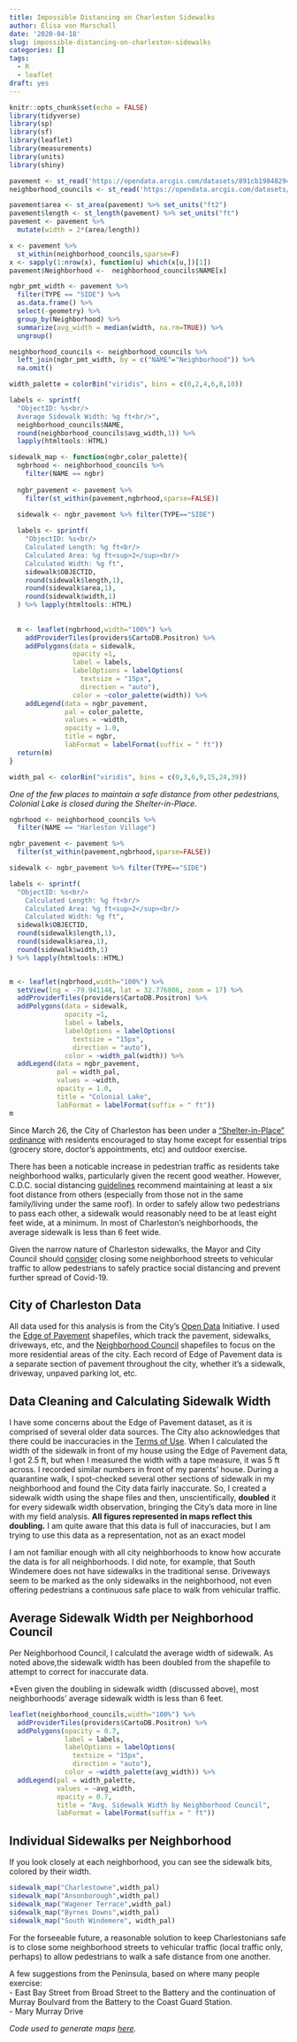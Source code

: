 ```yaml
---
title: Impossible Distancing on Charleston Sidewalks
author: Elisa von Marschall
date: '2020-04-18'
slug: impossible-distancing-on-charleston-sidewalks
categories: []
tags:
  - R
  - leaflet
draft: yes
---
```


```r
knitr::opts_chunk$set(echo = FALSE)
library(tidyverse)
library(sp)
library(sf)
library(leaflet)
library(measurements)
library(units)
library(shiny)

```

```r
pavement <- st_read('https://opendata.arcgis.com/datasets/891cb19848294576befd55b5d7a551a0_13.geojson')
neighborhood_councils <- st_read('https://opendata.arcgis.com/datasets/0bca39c9bd744b2a863bf0bd11c2d115_6.geojson')

```

```r
pavement$area <- st_area(pavement) %>% set_units("ft2")
pavement$length <- st_length(pavement) %>% set_units("ft")
pavement <- pavement %>%
  mutate(width = 2*(area/length))

x <- pavement %>%
  st_within(neighborhood_councils,sparse=F)
x <- sapply(1:nrow(x), function(u) which(x[u,])[1])
pavement$Neighborhood <-  neighborhood_councils$NAME[x]
```

```r
ngbr_pmt_width <- pavement %>%
  filter(TYPE == "SIDE") %>%
  as.data.frame() %>%
  select(-geometry) %>%
  group_by(Neighborhood) %>%
  summarize(avg_width = median(width, na.rm=TRUE)) %>%
  ungroup()

neighborhood_councils <- neighborhood_councils %>%
  left_join(ngbr_pmt_width, by = c("NAME"="Neighborhood")) %>%
  na.omit()

width_palette = colorBin("viridis", bins = c(0,2,4,6,8,10))

labels <- sprintf(
  "ObjectID: %s<br/>
  Average Sidewalk Width: %g ft<br/>",
  neighborhood_councils$NAME,
  round(neighborhood_councils$avg_width,1)) %>%
  lapply(htmltools::HTML)

```

```r
sidewalk_map <- function(ngbr,color_palette){
  ngbrhood <- neighborhood_councils %>%
    filter(NAME == ngbr)
  
  ngbr_pavement <- pavement %>%
    filter(st_within(pavement,ngbrhood,sparse=FALSE))

  sidewalk <- ngbr_pavement %>% filter(TYPE=="SIDE")
  
  labels <- sprintf(
    "ObjectID: %s<br/>
    Calculated Length: %g ft<br/>
    Calculated Area: %g ft<sup>2</sup><br/>
    Calculated Width: %g ft",
    sidewalk$OBJECTID,
    round(sidewalk$length,1),
    round(sidewalk$area,1),
    round(sidewalk$width,1)
  ) %>% lapply(htmltools::HTML)
  
  
  m <- leaflet(ngbrhood,width="100%") %>%
    addProviderTiles(providers$CartoDB.Positron) %>%
    addPolygons(data = sidewalk,
                opacity =1,
                label = labels,
                labelOptions = labelOptions(
                  textsize = "15px",
                  direction = "auto"),
                color = ~color_palette(width)) %>%
    addLegend(data = ngbr_pavement,
              pal = color_palette,
              values = ~width,
              opacity = 1.0,
              title = ngbr,
              labFormat = labelFormat(suffix = " ft"))
  return(m)  
}

width_pal <- colorBin("viridis", bins = c(0,3,6,9,15,24,39))
```

*One of the few places to maintain a safe distance from other pedestrians, Colonial Lake is closed during the Shelter-in-Place.*
```r
ngbrhood <- neighborhood_councils %>%
  filter(NAME == "Harleston Village")

ngbr_pavement <- pavement %>%
  filter(st_within(pavement,ngbrhood,sparse=FALSE))

sidewalk <- ngbr_pavement %>% filter(TYPE=="SIDE")

labels <- sprintf(
  "ObjectID: %s<br/>
    Calculated Length: %g ft<br/>
    Calculated Area: %g ft<sup>2</sup><br/>
    Calculated Width: %g ft",
  sidewalk$OBJECTID,
  round(sidewalk$length,1),
  round(sidewalk$area,1),
  round(sidewalk$width,1)
) %>% lapply(htmltools::HTML)


m <- leaflet(ngbrhood,width="100%") %>%
  setView(lng = -79.941148, lat = 32.776806, zoom = 17) %>%
  addProviderTiles(providers$CartoDB.Positron) %>%
  addPolygons(data = sidewalk,
              opacity =1,
              label = labels,
              labelOptions = labelOptions(
                textsize = "15px",
                direction = "auto"),
              color = ~width_pal(width)) %>%
  addLegend(data = ngbr_pavement,
            pal = width_pal,
            values = ~width,
            opacity = 1.0,
            title = "Colonial Lake",
            labFormat = labelFormat(suffix = " ft"))
m
```

Since March 26, the City of Charleston has been under a ["Shelter-in-Place" ordinance](https://www.postandcourier.com/health/covid19/charleston-city-council-approves-stay-at-home-ordinance-with-broad-exceptions-for-business/article_0a29c94e-6de7-11ea-84b1-c3369b331f03.html) with residents encouraged to stay home except for essential trips (grocery store, doctor's appointments, etc) and outdoor exercise.

There has been a noticable increase in pedestrian traffic as residents take neighborhood walks, particularly given the recent good weather.  However, C.D.C. social distancing [guidelines](https://www.cdc.gov/coronavirus/2019-ncov/prevent-getting-sick/social-distancing.html) recommend maintaining at least a six foot distance from others (especially from those not in the same family/living under the same roof).  In order to safely allow two pedestrians to pass each other, a sidewalk would reasonably need to be at least eight feet wide, at a minimum.  In most of Charleston's neighborhoods, the average sidewalk is less than 6 feet wide.

Given the narrow nature of Charleston sidewalks, the Mayor and City Council should [consider](https://actionnetwork.org/petitions/open-streets-for-people) closing some neighborhood streets to vehicular traffic to allow pedestrians to safely practice social distancing and prevent further spread of Covid-19.

## City of Charleston Data

All data used for this analysis is from the City's [Open Data](https://data-charleston-sc.opendata.arcgis.com/) Initiative.  I used the [Edge of Pavement](https://data-charleston-sc.opendata.arcgis.com/datasets/891cb19848294576befd55b5d7a551a0_13) shapefiles, which track the pavement, sidewalks, driveways, etc, and the [Neighborhood Council](https://data-charleston-sc.opendata.arcgis.com/datasets/0bca39c9bd744b2a863bf0bd11c2d115_6) shapefiles to focus on the more residential areas of the city.  Each record of Edge of Pavement data is a separate section of pavement throughout the city, whether it's a sidewalk, driveway, unpaved parking lot, etc.

## Data Cleaning and Calculating Sidewalk Width

I have some concerns about the Edge of Pavement dataset, as it is comprised of several older data sources.  The City also acknowledges that there could be inaccuracies in the [Terms of Use](https://www.arcgis.com/home/item.html?id=891cb19848294576befd55b5d7a551a0).  When I calculated the width of the sidewalk in front of my house using the Edge of Pavement data, I got 2.5 ft, but when I measured the width with a tape measure, it was 5 ft across.  I recorded similar numbers in front of my parents' house.  During a quarantine walk, I spot-checked several other sections of sidewalk in my neighborhood and found the City data fairly inaccurate.  So, I created a sidewalk width using the shape files and then, unscientifically, **doubled** it for every sidewalk width observation, bringing the City's data more in line with my field analysis.  **All figures represented in maps reflect this doubling.**  I am quite aware that this data is full of inaccuracies, but I am trying to use this data as a representation, not as an exact model

I am not familiar enough with all city neighborhoods to know how accurate the data is for all neighborhoods.  I did note, for example, that South Windemere does not have sidewalks in the traditional sense.  Driveways seem to be marked as the only sidewalks in the neighborhood, not even offering pedestrians a continuous safe place to walk from vehicular traffic.

## Average Sidewalk Width per Neighborhood Council

Per Neighborhood Council, I calculatd the average width of sidewalk.  As noted above,the sidewalk width has been doubled from the shapefile to attempt to correct for inaccurate data.

*Even given the doubling in sidewalk width (discussed above), most neighborhoods' average sidewalk width is less than 6 feet.

```r
leaflet(neighborhood_councils,width="100%") %>%
  addProviderTiles(providers$CartoDB.Positron) %>%
  addPolygons(opacity = 0.7,
              label = labels,
              labelOptions = labelOptions(
                textsize = "15px",
                direction = "auto"),
              color = ~width_palette(avg_width)) %>%
  addLegend(pal = width_palette,
            values = ~avg_width,
            opacity = 0.7,
            title = "Avg. Sidewalk Width by Neighborhood Council",
            labFormat = labelFormat(suffix = " ft"))
```

## Individual Sidewalks per Neighborhood

If you look closely at each neighborhood, you can see the sidewalk bits, colored by their width.  

```r
sidewalk_map("Charlestowne",width_pal)
sidewalk_map("Ansonborough",width_pal)
sidewalk_map("Wagener Terrace",width_pal)
sidewalk_map("Byrnes Downs",width_pal)
sidewalk_map("South Windemere", width_pal)

```


For the forseeable future, a reasonable solution to keep Charlestonians safe is to close some neighborhood streets to vehicular traffic (local traffic only, perhaps) to allow pedestrians to walk a safe distance from one another.

A few suggestions from the Peninsula, based on where many people exercise:  
- East Bay Street from Broad Street to the Battery and the continuation of Murray Boulvard from the Battery to the Coast Guard Station.  
- Mary Murray Drive



*Code used to generate maps [here](https://github.com/ebvm24/ebvm24.github.io/blob/master/post/2020-04-18-impossible-distancing-on-charleston-sidewalks.Rmd).*